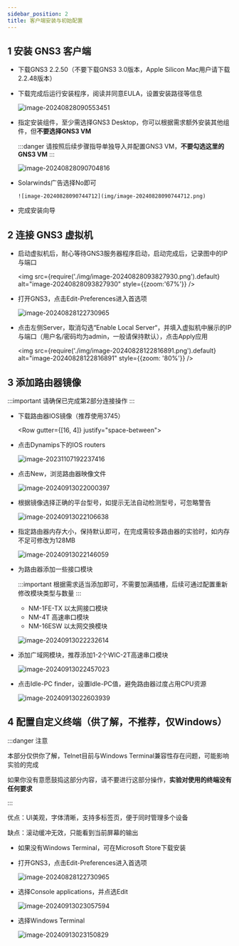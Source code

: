```yaml
---
sidebar_position: 2
title: 客户端安装与初始配置
---
```



## 1 安装 GNS3 客户端

<Alert message="GNS3 3.0.0无法正确获取Idle PC，会导致卡死，请卸载客户端与虚拟机后重新安装较老版本，给你带来不便非常抱歉" type="error" showIcon />

* 下载GNS3 2.2.50（不要下载GNS3 3.0版本，Apple Silicon Mac用户请下载2.2.48版本）

    <Tabs className="unique-tabs"  groupId="operating-systems">
        <TabItem value="Windows">
            <Row gutter={[16, 4]} justify="space-between">
                <Col xs={24} sm={12}>
                    <FileCard link="https://pan.zju.edu.cn/share/e95e2dbd715935a727e25b28d8" name="浙大云盘" size={109551360} file_type="cloud"/>
                </Col>
                <Col xs={24} sm={12}>
                    <FileCard link="https://github.com/GNS3/gns3-gui/releases" name="Github官方仓库" size={117268057} file_type="github"/>
                </Col>
            </Row>
        </TabItem>
        <TabItem value="macOS (Intel)">
            <Row gutter={[16, 4]} justify="space-between">
                <Col xs={24} sm={12}>
                    <FileCard link="https://pan.zju.edu.cn/share/6374a5dbded4183968d9b0d8a7" name="浙大云盘" size={117268057} file_type="cloud"/>
                </Col>
                <Col xs={24} sm={12}>
                    <FileCard link="https://github.com/GNS3/gns3-gui/releases" name="Github官方仓库" size={117268057} file_type="github"/>
                </Col>
            </Row>
        </TabItem>
        <TabItem value="macOS (Apple Silicon)">
            <Row gutter={[16, 4]} justify="space-between">
                <Col xs={24} sm={12}>
                    <FileCard link="https://pan.zju.edu.cn/share/c4e91671f6afe119e169a44249" name="浙大云盘" size={75917281} file_type="cloud"/>
                </Col>
                <Col xs={24} sm={12}>
                    <FileCard link="https://github.com/GNS3/gns3-gui/releases" name="Github官方仓库" size={75917281} file_type="github"/>
                </Col>
            </Row>
        </TabItem>
    </Tabs>

* 下载完成后运行安装程序，阅读并同意EULA，设置安装路径等信息

  ![image-20240828090553451](img/image-20240828090553451.png)

* 指定安装组件，至少需选择GNS3 Desktop，你可以根据需求额外安装其他组件，但**不要选择GNS3 VM**

    :::danger 请按照后续步骤指导单独导入并配置GNS3 VM，**不要勾选这里的GNS3 VM**
    :::

  ![image-20240828090704816](img/image-20240828090704816.png)

* Solarwinds广告选择No即可

      ![image-20240828090744712](img/image-20240828090744712.png)

* 完成安装向导

## 2 连接 GNS3 虚拟机

* 启动虚拟机后，耐心等待GNS3服务器程序启动，启动完成后，记录图中的IP与端口

  <img src={require('./img/image-20240828093827930.png').default} alt="image-20240828093827930" style={{zoom:'67%'}} />

* 打开GNS3，点击Edit-Preferences进入首选项

  ![image-20240828122730965](img/image-20240828122730965.png)

* 点击左侧Server，取消勾选“Enable Local Server“，并填入虚拟机中展示的IP与端口（用户名/密码均为admin，一般请保持默认），点击Apply应用

  <img src={require('./img/image-20240828122816891.png').default} alt="image-20240828122816891" style={{zoom: '80%'}} />



## 3 添加路由器镜像

:::important 请确保已完成第2部分连接操作
:::

* 下载路由器IOS镜像（推荐使用3745）

    <Row gutter={[16, 4]} justify="space-between">
        <Col xs={24} sm={12}>
            <FileCard link="http://10.214.0.253/network/IOS/CiscoIOS/c3745-adventerprisek.124-25d.bin" name="Cisco 3745" size={39900084} file_type="cloud"/>
        </Col>
        <Col xs={24} sm={12}>
            <FileCard link="http://10.214.0.253/network/IOS/CiscoIOS/cisco2-c3725.bin" name="Cisco 3725" size={22674684} file_type="cloud"/>
        </Col>
        <Col xs={24} sm={12}>
            <FileCard link="http://10.214.0.253/network/IOS/CiscoIOS/c3660-jk9o3s-mz.124-15.T5.bin" name="Cisco 3660" size={90835908} file_type="cloud"/>
        </Col>
    </Row>

* 点击Dynamips下的IOS routers

  ![image-20231107192237416](img/image-20231107192237416.png)

* 点击New，浏览路由器映像文件

  ![image-20240913022000397](img/image-20240913022000397.png)

* 根据镜像选择正确的平台型号，如提示无法自动检测型号，可忽略警告

  ![image-20240913022106638](img/image-20240913022106638.png)

* 指定路由器内存大小，保持默认即可，在完成需较多路由器的实验时，如内存不足可修改为128MB

  ![image-20240913022146059](img/image-20240913022146059.png)

* 为路由器添加一些接口模块

    :::important 根据需求适当添加即可，不需要加满插槽，后续可通过配置重新修改模块类型与数量
    :::

  * NM-1FE-TX 以太网接口模块
  * NM-4T 高速串口模块
  * NM-16ESW 以太网交换模块

  ![image-20240913022232614](img/image-20240913022232614.png)

* 添加广域网模块，推荐添加1-2个WIC-2T高速串口模块

  ![image-20240913022457023](img/image-20240913022457023.png)

* 点击Idle-PC finder，设置Idle-PC值，避免路由器过度占用CPU资源

  ![image-20240913022603939](img/image-20240913022603939.png)



## 4 配置自定义终端（供了解，不推荐，仅Windows）

:::danger 注意

本部分仅供你了解，Telnet目前与Windows Terminal兼容性存在问题，可能影响实验的完成

如果你没有意愿鼓捣这部分内容，请不要进行这部分操作，**实验对使用的终端没有任何要求**

:::

优点：UI美观，字体清晰，支持多标签页，便于同时管理多个设备

缺点：滚动缓冲无效，只能看到当前屏幕的输出

* 如果没有Windows Terminal，可在Microsoft Store下载安装

* 打开GNS3，点击Edit-Preferences进入首选项

  ![image-20240828122730965](img/image-20240828122730965.png)

* 选择Console applications，并点选Edit

  ![image-20240913023057594](img/image-20240913023057594.png)

* 选择Windows Terminal

  ![image-20240913023150829](img/image-20240913023150829.png)

